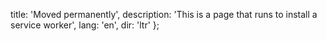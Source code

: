   title: 'Moved permanently',
  description:
    'This is a page that runs to install a service worker',
  lang: 'en',
  dir: 'ltr'
};

<Moved />
